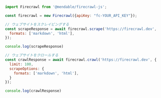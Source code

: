 ```js Node
import Firecrawl from '@mendable/firecrawl-js';

const firecrawl = new Firecrawl({apiKey: "fc-YOUR_API_KEY"});

// ウェブサイトをスクレイピングする
const scrapeResponse = await firecrawl.scrape('https://firecrawl.dev', {
  formats: ['markdown', 'html'],
});

console.log(scrapeResponse)

// ウェブサイトをクロールする
const crawlResponse = await firecrawl.crawl('https://firecrawl.dev', {
  limit: 100,
  scrapeOptions: {
    formats: ['markdown', 'html'],
  }
});

console.log(crawlResponse)
```
